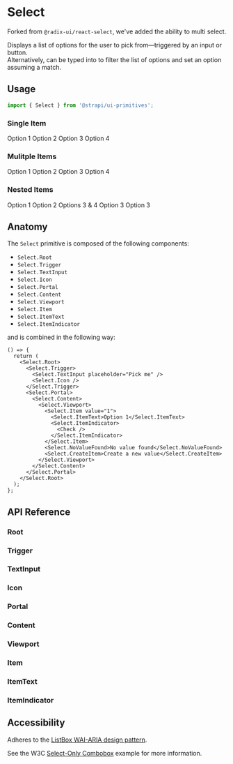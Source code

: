 

<Meta title="Design System/Primitives/Select" component={Select.Root} />

# Select

Forked from `@radix-ui/react-select`, we've added the ability to multi select.

Displays a list of options for the user to pick from—triggered by an input or button. <br />
Alternatively, can be typed into to filter the list of options and set an option assuming a match.

## Usage

```ts
import { Select } from '@strapi/ui-primitives';
```

### Single Item

<Canvas>
  <Story name="Single Item">
    <Select.Root>
      <Select.Trigger>
        <Select.Value placeholder="Select an option..." />
        <Select.Icon />
      </Select.Trigger>
      <Select.Portal>
        <Select.Content position="popper" sideOffset={4}>
          <Select.Viewport>
            <Select.Item value="1">
              <Select.ItemText>Option 1</Select.ItemText>
              <Select.ItemIndicator>
                <Check />
              </Select.ItemIndicator>
            </Select.Item>
            <Select.Item value="2">
              <Select.ItemText>Option 2</Select.ItemText>
              <Select.ItemIndicator>
                <Check />
              </Select.ItemIndicator>
            </Select.Item>
            <Select.Item value="3">
              <Select.ItemText>Option 3</Select.ItemText>
              <Select.ItemIndicator>
                <Check />
              </Select.ItemIndicator>
            </Select.Item>
            <Select.Item value="4">
              <Select.ItemText>Option 4</Select.ItemText>
              <Select.ItemIndicator>
                <Check />
              </Select.ItemIndicator>
            </Select.Item>
          </Select.Viewport>
        </Select.Content>
      </Select.Portal>
    </Select.Root>
  </Story>
</Canvas>

### Mulitple Items

<Canvas>
  <Story name="Multiple Items">
    <Select.Root multi>
      <Select.Trigger>
        <Select.Value placeholder="Select an option..." />
        <Select.Icon />
      </Select.Trigger>
      <Select.Portal>
        <Select.Content position="popper" sideOffset={4}>
          <Select.Viewport>
            <Select.Item value="1">
              <Select.ItemText>Option 1</Select.ItemText>
              <Select.ItemIndicator>
                <Check />
              </Select.ItemIndicator>
            </Select.Item>
            <Select.Item value="2">
              <Select.ItemText>Option 2</Select.ItemText>
              <Select.ItemIndicator>
                <Check />
              </Select.ItemIndicator>
            </Select.Item>
            <Select.Item value="3">
              <Select.ItemText>Option 3</Select.ItemText>
              <Select.ItemIndicator>
                <Check />
              </Select.ItemIndicator>
            </Select.Item>
            <Select.Item value="4">
              <Select.ItemText>Option 4</Select.ItemText>
              <Select.ItemIndicator>
                <Check />
              </Select.ItemIndicator>
            </Select.Item>
          </Select.Viewport>
        </Select.Content>
      </Select.Portal>
    </Select.Root>
  </Story>
</Canvas>

### Nested Items

<Canvas>
  <Story name="Nested Items">
    <Select.Root multi>
      <Select.Trigger>
        <Select.Value placeholder="Select an option..." />
        <Select.Icon />
      </Select.Trigger>
      <Select.Portal>
        <Select.Content position="popper" sideOffset={4}>
          <Select.Viewport>
            <Select.Item value="1">
              <Select.ItemText>Option 1</Select.ItemText>
              <Select.ItemIndicator>
                <Check />
              </Select.ItemIndicator>
            </Select.Item>
            <Select.Item value="2">
              <Select.ItemText>Option 2</Select.ItemText>
              <Select.ItemIndicator>
                <Check />
              </Select.ItemIndicator>
            </Select.Item>
            <Select.Group>
              <Select.Label>Options 3 & 4</Select.Label>
              <Select.Item value="3">
                <Select.ItemText>Option 3</Select.ItemText>
                <Select.ItemIndicator>
                  <Check />
                </Select.ItemIndicator>
              </Select.Item>
              <Select.Item value="4">
                <Select.ItemText>Option 3</Select.ItemText>
                <Select.ItemIndicator>
                  <Check />
                </Select.ItemIndicator>
              </Select.Item>
            </Select.Group>
          </Select.Viewport>
        </Select.Content>
      </Select.Portal>
    </Select.Root>
  </Story>
</Canvas>

## Anatomy

The `Select` primitive is composed of the following components:

- `Select.Root`
- `Select.Trigger`
- `Select.TextInput`
- `Select.Icon`
- `Select.Portal`
- `Select.Content`
- `Select.Viewport`
- `Select.Item`
- `Select.ItemText`
- `Select.ItemIndicator`

and is combined in the following way:

```tsx
() => {
  return (
    <Select.Root>
      <Select.Trigger>
        <Select.TextInput placeholder="Pick me" />
        <Select.Icon />
      </Select.Trigger>
      <Select.Portal>
        <Select.Content>
          <Select.Viewport>
            <Select.Item value="1">
              <Select.ItemText>Option 1</Select.ItemText>
              <Select.ItemIndicator>
                <Check />
              </Select.ItemIndicator>
            </Select.Item>
            <Select.NoValueFound>No value found</Select.NoValueFound>
            <Select.CreateItem>Create a new value</Select.CreateItem>
          </Select.Viewport>
        </Select.Content>
      </Select.Portal>
    </Select.Root>
  );
};
```

## API Reference

### Root

<ArgsTable of={Select.Root} />

### Trigger

<ArgsTable of={Select.Trigger} />

### TextInput

<ArgsTable of={Select.TextInput} />

### Icon

<ArgsTable of={Select.Icon} />

### Portal

<ArgsTable of={Select.Portal} />

### Content

<ArgsTable of={Select.Content} />

### Viewport

<ArgsTable of={Select.Viewport} />

### Item

<ArgsTable of={Select.Item} />

### ItemText

<ArgsTable of={Select.ItemText} />

### ItemIndicator

<ArgsTable of={Select.ItemIndicator} />

## Accessibility

Adheres to the [ListBox WAI-ARIA design pattern](https://www.w3.org/WAI/ARIA/apg/patterns/listbox/).

See the W3C [Select-Only Combobox](https://www.w3.org/WAI/ARIA/apg/patterns/combobox/examples/combobox-select-only/) example for more information.
